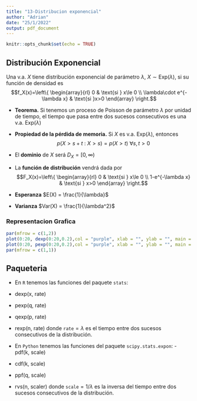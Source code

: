 ```yaml
---
title: "13-Distribucion exponencial"
author: "Adrian"
date: "25/1/2022"
output: pdf_document
---
```


```r
knitr::opts_chunk$set(echo = TRUE)
```

## Distribución Exponencial
Una v.a. $X$ tiene distribución exponencial de parámetro $\lambda$, $X\sim\text{Exp}(\lambda)$, si su función de densidad es $$f_X(x)=\left\{
\begin{array}{rl}
     0 & \text{si }  x\le 0
  \\ \lambda\cdot e^{-\lambda x} & \text{si }x>0
\end{array}
\right.$$

- **Teorema.** Si tenemos un proceso de Poisson de parámetro $\lambda$ por unidad de tiempo, el tiempo que pasa entre dos sucesos consecutivos es una v.a. $\text{Exp}(\lambda)$ 

- **Propiedad de la pérdida de memoria.** Si $X$ es v.a. $\text{Exp}(\lambda)$, entonces $$p(X>s+t\ :\ X>s)=p(X>t)\ \forall s,t>0$$

- El **dominio** de $X$ será $D_X = [0,\infty)$

- La **función de distribución** vendrá dada por $$F_X(x)=\left\{
\begin{array}{rl}
    0 & \text{si } x\le 0
  \\ 1-e^{-\lambda x} & \text{si } x>0
\end{array}
\right.$$

- **Esperanza** $E(X) = \frac{1}{\lambda}$

- **Varianza** $Var(X) = \frac{1}{\lambda^2}$

### Representacion Grafica

```r
par(mfrow = c(1,2))
plot(0:20, dexp(0:20,0.2),col = "purple", xlab = "", ylab = "", main = "Función de densidad de una Exp(0.2)", type = "o")
plot(0:20, pexp(0:20,0.2),col = "purple", xlab = "", ylab = "", main = "Función de distribución de una Exp(0.2)", type = "o", ylim = c(0,1))
par(mfrow = c(1,1))
```


## Paqueteria
- En `R` tenemos las funciones del paquete `stats`: 
- dexp(x, rate)
- pexp(q, rate)
- qexp(p, rate)
- rexp(n,  rate)
donde `rate`$=\lambda$ es el tiempo entre dos sucesos consecutivos de la distribución.

- En `Python` tenemos las funciones del paquete `scipy.stats.expon`: - pdf(k, scale)
- cdf(k, scale)
- ppf(q, scale)
- rvs(n, scaler)
donde `scale`$=1/\lambda$ es la inversa del tiempo entre dos sucesos consecutivos de la distribución.
